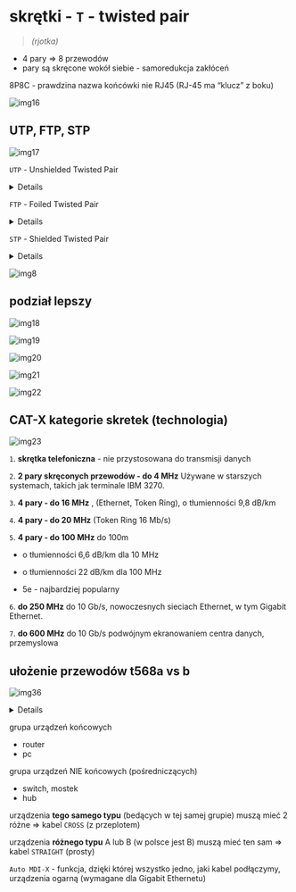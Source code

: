 
# skrętki - `T` - twisted pair

> _(rjotka)_

- 4 pary => 8 przewodów
- pary są skręcone wokół siebie - samoredukcja zakłóceń

8P8C - prawdzina nazwa końcówki nie RJ45 (RJ-45 ma “klucz” z boku)

![img16](/lab1/img/img16.webp)

## UTP, FTP, STP

![img17](/lab1/img/img17.webp)

`UTP` - Unshielded Twisted Pair

<Details>

- najczęściej stosowany typ kabla skręcanego w sieciach.
- polegają na skręcaniu przewodów, aby zminimalizować EMI (zakłócenia elektromagnetyczne) i crosstalk.
- Składają się z par skręconych przewodów miedzianych bez dodatkowego ekranowania.
- Chociaż są tańsze i łatwiejsze w instalacji niż kable STP, są bardziej podatne na zakłócenia i szumy, co czyni je odpowiednimi do mniej wymagających środowisk.
- jest szeroko stosowany w aplikacjach takich jak linie telefoniczne i sieci lokalne (LAN) ze względu na swoją opłacalność.

</Details>

`FTP` - Foiled Twisted Pair

<Details>

mają ekran foliowy pokrywający wszystkie pary wewnątrz kabla, co zapewnia pewien poziom ochrony przed EMI, zachowując jednocześnie prostszą strukturę niż STP.

Każda skręcona para nie jest indywidualnie ekranowana; zamiast tego cały pakiet jest owinięty warstwą folii.

Taki projekt pomaga zredukować zakłócenia i crosstalk, a jednocześnie jest tańszy niż STP. Kable FTP stanowią kompromis między UTP a STP, oferując lepszą wydajność niż UTP bez złożoności i kosztów związanych z STP.

</Details>

`STP` - Shielded Twisted Pair

<Details>

składające się z par skręconych przewodów, które są otoczone materiałem ekranowym, takim jak folia lub plecionka miedziana.

Ekranowanie zapewnia lepszą ochronę przed zakłóceniami elektromagnetycznymi (EMI) oraz redukuje crosstalk (przesłuch) między parami.

Kable STP są zazwyczaj używane w środowiskach o dużym poziomie zakłóceń, ponieważ potrafią utrzymać integralność sygnału na dłuższych odległościach i przy wyższych prędkościach w porównaniu do kabli nieekranowanych.

Są jednak droższe i bardziej skomplikowane w instalacji z powodu dodatkowych wymagań dotyczących ekranowania, które również wymagają odpowiedniego uziemienia dla optymalnej wydajności.

</Details>

![img8](/lab1/img/img8.webp)

## podział lepszy

![img18](/lab1/img/img18.webp)

![img19](/lab1/img/img19.webp)

![img20](/lab1/img/img20.webp)

![img21](/lab1/img/img21.webp)

![img22](/lab1/img/img22.webp)

## CAT-X kategorie skretek (technologia)

![img23](/lab1/img/img23.webp)

`1`. **skrętka telefoniczna** - nie przystosowana do transmisji danych

`2`. **2 pary skręconych przewodów - do 4 MHz** Używane w starszych systemach, takich jak terminale IBM 3270.

`3`. **4 pary - do 16 MHz** , (Ethernet, Token Ring), o tłumienności 9,8 dB/km

`4`. **4 pary - do 20 MHz** (Token Ring 16 Mb/s)

`5`. **4 pary - do 100 MHz** do 100m

- o tłumienności 6,6 dB/km dla 10 MHz
- o tłumienności 22 dB/km dla 100 MHz

- 5e - najbardziej popularny

`6`. **do 250 MHz** do 10 Gb/s, nowoczesnych sieciach Ethernet, w tym Gigabit Ethernet.

`7`. **do 600 MHz** do 10 Gb/s podwójnym ekranowaniem centra danych, przemyslowa

## ułożenie przewodów t568a vs b

![img36](/lab1/img/img36.webp)

<Details summary='meme'>

![anime_t568A](/lab1/img/anime_t568A.jpg)

</Details>

grupa urządzeń końcowych

- router
- pc

grupa urządzeń NIE końcowych (pośredniczących)

- switch, mostek
- hub

urządzenia **tego samego typu** (bedących w tej samej grupie) muszą mieć 2 różne => kabel `CROSS` (z przeplotem)

urządzenia **różnego typu** A lub B (w polsce jest B) muszą mieć ten sam => kabel `STRAIGHT` (prosty)

`Auto MDI-X` - funkcja, dzięki której wszystko jedno, jaki kabel podłączymy, urządzenia
ogarną (wymagane dla Gigabit Ethernetu)
